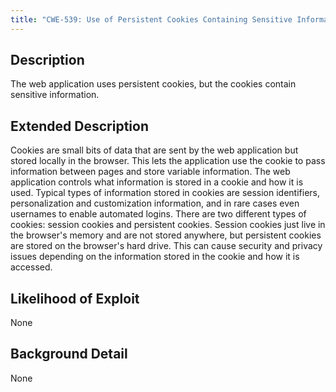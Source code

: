 ```yaml
---
title: "CWE-539: Use of Persistent Cookies Containing Sensitive Information"
---
```


## Description
The web application uses persistent cookies, but the cookies contain sensitive information.

## Extended Description
Cookies are small bits of data that are sent by the web application but stored locally in the browser. This lets the application use the cookie to pass information between pages and store variable information. The web application controls what information is stored in a cookie and how it is used. Typical types of information stored in cookies are session identifiers, personalization and customization information, and in rare cases even usernames to enable automated logins. There are two different types of cookies: session cookies and persistent cookies. Session cookies just live in the browser's memory and are not stored anywhere, but persistent cookies are stored on the browser's hard drive.   This can cause security and privacy issues depending on the information stored in the cookie and how it is accessed.

## Likelihood of Exploit
None

## Background Detail
None
        